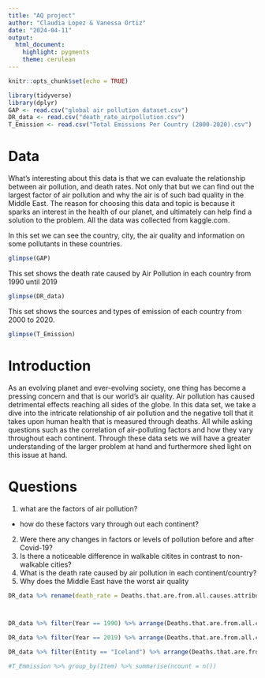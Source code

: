 ```yaml
---
title: "AQ project"
author: "Claudia Lopez & Vanessa Ortiz"
date: "2024-04-11"
output: 
  html_document: 
    highlight: pygments
    theme: cerulean
---
```


```r
knitr::opts_chunk$set(echo = TRUE)
```

```r
library(tidyverse) 
library(dplyr)
GAP <- read.csv("global air pollution dataset.csv")
DR_data <- read.csv("death_rate_airpollution.csv")
T_Emission <- read.csv("Total Emissions Per Country (2000-2020).csv")
```
# Data 

What’s interesting about this data is that we can evaluate the relationship between air pollution, and death rates. Not only that but we can find out the largest factor of air pollution and why the air is of such bad quality in the Middle East. The reason for choosing this data and topic is because it sparks an interest in the health of our planet, and ultimately can help find a solution to the problem. All the data was collected from kaggle.com. 


In this set we can see the country, city, the air quality and information on some pollutants in these countries.
```r
glimpse(GAP)
```
This set shows the death rate caused by Air Pollution in each country from 1990 until 2019
```r
glimpse(DR_data)
``` 
This set shows the sources and types of emission of each country from 2000 to 2020.
```r
glimpse(T_Emission)
```

# Introduction

  As an evolving planet and ever-evolving society, one thing has become a pressing concern and that is our world's air quality. Air pollution has caused detrimental effects reaching all sides of the globe.  In this data set, we take a dive into the intricate relationship of air pollution and the negative toll that it takes upon human health that is measured through deaths. All while asking questions such as the correlation of air-polluting factors and how they vary throughout each continent. Through these data sets we will have a greater understanding of the larger problem at hand  and furthermore shed light on this issue at hand.


# Questions 

1. what are the factors of air pollution?
 - how do these factors vary through out each continent? 
2. Were there any changes in factors or levels of pollution before and after Covid-19?
3. Is there a noticeable difference in walkable citites in contrast to non-walkable cities?
4. What is the death rate caused by air pollution in each continent/country?
5. Why does the Middle East have the worst air quality 



```r

DR_data %>% rename(death_rate = Deaths.that.are.from.all.causes.attributed.to.air.pollution.per.100.000.people..in.both.sexes.aged.age.standardized)



DR_data %>% filter(Year == 1990) %>% arrange(Deaths.that.are.from.all.causes.attributed.to.air.pollution.per.100.000.people..in.both.sexes.aged.age.standardized)

DR_data %>% filter(Year == 2019) %>% arrange(Deaths.that.are.from.all.causes.attributed.to.air.pollution.per.100.000.people..in.both.sexes.aged.age.standardized)

DR_data %>% filter(Entity == "Iceland") %>% arrange(Deaths.that.are.from.all.causes.attributed.to.air.pollution.per.100.000.people..in.both.sexes.aged.age.standardized)
```


```r
#T_Emmission %>% group_by(Item) %>% summarise(ncount = n())

  

```